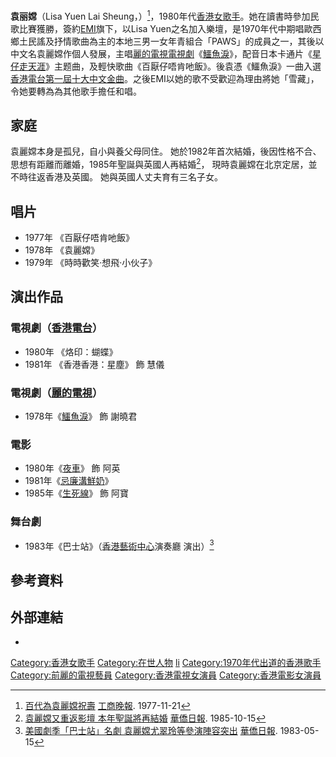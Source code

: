 {{Infobox musical artist
| name                = 袁麗嫦
| background          = 女歌手
| 羅馬拼音 = Yuen Lai Sheung 
| birth_name          = 
| birth_date          = {{birth_date_and _age|1957|11|20}} 
| birth_place         = {{HKG-1910}}
| nationality = {{CNHK}}
| genre               = [[粵語流行音樂|粵語流行音樂]]
| occupation          = [[歌手|歌手]]
| 别名 = Lisa Yuen
| years_active        = 1970年代至今
| label               = 
| associated_acts     = 
| website             =     
| IMDb = 5296098
}}
'''袁丽嫦'''（Lisa Yuen Lai Sheung，{{bd|1957年|11月20日}}）{{r|apple2}}<ref>[https://mmis.hkpl.gov.hk/coverpage/-/coverpage/view?_coverpage_WAR_mmisportalportlet_hsf=%E8%A2%81%E9%BA%97%E5%AB%A6&_coverpage_WAR_mmisportalportlet_actual_q=%28%20verbatim_dc.collection%3A%28%22Old%5C%20HK%5C%20Newspapers%22%29%20%29%20AND+%28%20%28%20allTermsMandatory%3A%28true%29%20OR+all_dc.title%3A%28%E8%A2%81%E9%BA%97%E5%AB%A6%29%20OR+all_dc.creator%3A%28%E8%A2%81%E9%BA%97%E5%AB%A6%29%20OR+all_dc.contributor%3A%28%E8%A2%81%E9%BA%97%E5%AB%A6%29%20OR+all_dc.subject%3A%28%E8%A2%81%E9%BA%97%E5%AB%A6%29%20OR+fulltext%3A%28%E8%A2%81%E9%BA%97%E5%AB%A6%29%20OR+all_dc.description%3A%28%E8%A2%81%E9%BA%97%E5%AB%A6%29%20%29%20%29&_coverpage_WAR_mmisportalportlet_sort_field=score&p_r_p_-1078056564_c=QF757YsWv5%2FH7zGe%2FKF%2BFDjTZ1tZnGpG&_coverpage_WAR_mmisportalportlet_o=0&_coverpage_WAR_mmisportalportlet_sort_order=desc 百代為袁麗嫦祝壽] {{Wayback|url=https://mmis.hkpl.gov.hk/coverpage/-/coverpage/view?_coverpage_WAR_mmisportalportlet_hsf=%E8%A2%81%E9%BA%97%E5%AB%A6&_coverpage_WAR_mmisportalportlet_actual_q=%28%20verbatim_dc.collection%3A%28%22Old%5C%20HK%5C%20Newspapers%22%29%20%29%20AND+%28%20%28%20allTermsMandatory%3A%28true%29%20OR+all_dc.title%3A%28%E8%A2%81%E9%BA%97%E5%AB%A6%29%20OR+all_dc.creator%3A%28%E8%A2%81%E9%BA%97%E5%AB%A6%29%20OR+all_dc.contributor%3A%28%E8%A2%81%E9%BA%97%E5%AB%A6%29%20OR+all_dc.subject%3A%28%E8%A2%81%E9%BA%97%E5%AB%A6%29%20OR+fulltext%3A%28%E8%A2%81%E9%BA%97%E5%AB%A6%29%20OR+all_dc.description%3A%28%E8%A2%81%E9%BA%97%E5%AB%A6%29%20%29%20%29&_coverpage_WAR_mmisportalportlet_sort_field=score&p_r_p_-1078056564_c=QF757YsWv5%2FH7zGe%2FKF%2BFDjTZ1tZnGpG&_coverpage_WAR_mmisportalportlet_o=0&_coverpage_WAR_mmisportalportlet_sort_order=desc |date=20200705235845 }} [[工商晚報|工商晚報]]. 1977-11-21</ref>，1980年代[[香港|香港]][[女歌手|女歌手]]。她在讀書時參加民歌比賽獲勝，簽約[[EMI|EMI]]旗下，以Lisa Yuen之名加入樂壇，是1970年代中期唱歐西鄉土民謠及抒情歌曲為主的本地三男一女年青組合「PAWS」的成員之一，其後以中文名袁麗嫦作個人發展，主唱[[麗的電視|麗的電視]][[電視劇|電視劇]]《[[鱷魚淚|鱷魚淚]]》，配音日本卡通片《[[星仔走天涯|星仔走天涯]]》主题曲，及輕快歌曲《百厭仔唔肯吔飯》。後袁憑《鱷魚淚》一曲入選[[香港電台|香港電台]][[第一屆十大中文金曲得獎名單|第一屆]][[十大中文金曲|十大中文金曲]]{{r|apple2}}。之後EMI以她的歌不受歡迎為理由將她「雪藏」，令她要轉為為其他歌手擔任和唱{{r|apple1}}。

==家庭==
袁麗嫦本身是孤兒，自小與養父母同住{{r|apple1}}。
她於1982年首次結婚，後因性格不合、思想有距離而離婚，1985年聖誕與英國人再結婚<ref>[https://mmis.hkpl.gov.hk/coverpage/-/coverpage/view?_coverpage_WAR_mmisportalportlet_hsf=%E8%A2%81%E9%BA%97%E5%AB%A6&_coverpage_WAR_mmisportalportlet_actual_q=%28%20verbatim_dc.collection%3A%28%22Old%5C%20HK%5C%20Newspapers%22%29%20%29%20AND+%28%20%28%20allTermsMandatory%3A%28true%29%20OR+all_dc.title%3A%28%E8%A2%81%E9%BA%97%E5%AB%A6%29%20OR+all_dc.creator%3A%28%E8%A2%81%E9%BA%97%E5%AB%A6%29%20OR+all_dc.contributor%3A%28%E8%A2%81%E9%BA%97%E5%AB%A6%29%20OR+all_dc.subject%3A%28%E8%A2%81%E9%BA%97%E5%AB%A6%29%20OR+fulltext%3A%28%E8%A2%81%E9%BA%97%E5%AB%A6%29%20OR+all_dc.description%3A%28%E8%A2%81%E9%BA%97%E5%AB%A6%29%20%29%20%29&_coverpage_WAR_mmisportalportlet_sort_field=score&p_r_p_-1078056564_c=QF757YsWv58Sngm8Qm6MnxmPGzK0MelX&_coverpage_WAR_mmisportalportlet_o=21&_coverpage_WAR_mmisportalportlet_sort_order=desc 袁麗嫦又重返影壇 本年聖誕將再結婚] {{Wayback|url=https://mmis.hkpl.gov.hk/coverpage/-/coverpage/view?_coverpage_WAR_mmisportalportlet_hsf=%E8%A2%81%E9%BA%97%E5%AB%A6&_coverpage_WAR_mmisportalportlet_actual_q=%28%20verbatim_dc.collection%3A%28%22Old%5C%20HK%5C%20Newspapers%22%29%20%29%20AND+%28%20%28%20allTermsMandatory%3A%28true%29%20OR+all_dc.title%3A%28%E8%A2%81%E9%BA%97%E5%AB%A6%29%20OR+all_dc.creator%3A%28%E8%A2%81%E9%BA%97%E5%AB%A6%29%20OR+all_dc.contributor%3A%28%E8%A2%81%E9%BA%97%E5%AB%A6%29%20OR+all_dc.subject%3A%28%E8%A2%81%E9%BA%97%E5%AB%A6%29%20OR+fulltext%3A%28%E8%A2%81%E9%BA%97%E5%AB%A6%29%20OR+all_dc.description%3A%28%E8%A2%81%E9%BA%97%E5%AB%A6%29%20%29%20%29&_coverpage_WAR_mmisportalportlet_sort_field=score&p_r_p_-1078056564_c=QF757YsWv58Sngm8Qm6MnxmPGzK0MelX&_coverpage_WAR_mmisportalportlet_o=21&_coverpage_WAR_mmisportalportlet_sort_order=desc |date=20200705235849 }} [[華僑日報|華僑日報]]. 1985-10-15</ref>，
現時袁麗嫦在北京定居，並不時往返香港及英國{{r|cr881}}。
她與英國人丈夫育有三名子女{{r|cr881}}。

==唱片==
* 1977年 《百厭仔唔肯吔飯》
* 1978年 《袁麗嫦》
* 1979年 《時時歡笑‧想飛‧小伙子》

==演出作品==

===電視劇（[[香港電台|香港電台]]）===
* 1980年 《烙印：蝴蝶》
* 1981年 《香港香港：星塵》 飾 慧儀

===電視劇（[[麗的電視|麗的電視]]）===
* 1978年《[[鱷魚淚|鱷魚淚]]》 飾 謝曉君

===電影===
* 1980年《[[夜車|夜車]]》 飾 阿英
* 1981年《[[忌廉溝鮮奶|忌廉溝鮮奶]]》
* 1985年《[[生死線|生死線]]》 飾 阿寶

===舞台劇===
* 1983年《巴士站》（[[香港藝術中心|香港藝術中心]]演奏廳 演出）<ref>[https://mmis.hkpl.gov.hk/coverpage/-/coverpage/view?_coverpage_WAR_mmisportalportlet_hsf=%E8%A2%81%E9%BA%97%E5%AB%A6&p_r_p_-1078056564_c=QF757YsWv58Sngm8Qm6Mn8H5oUKL4xUN&_coverpage_WAR_mmisportalportlet_o=10&_coverpage_WAR_mmisportalportlet_actual_q=%28%20verbatim_dc.collection%3A%28%22Old%5C%20HK%5C%20Newspapers%22%29%20%29%20AND+%28%20%28%20allTermsMandatory%3A%28true%29%20OR+all_dc.title%3A%28%E8%A2%81%E9%BA%97%E5%AB%A6%29%20OR+all_dc.creator%3A%28%E8%A2%81%E9%BA%97%E5%AB%A6%29%20OR+all_dc.contributor%3A%28%E8%A2%81%E9%BA%97%E5%AB%A6%29%20OR+all_dc.subject%3A%28%E8%A2%81%E9%BA%97%E5%AB%A6%29%20OR+fulltext%3A%28%E8%A2%81%E9%BA%97%E5%AB%A6%29%20OR+all_dc.description%3A%28%E8%A2%81%E9%BA%97%E5%AB%A6%29%20%29%20%29&_coverpage_WAR_mmisportalportlet_sort_field=score&_coverpage_WAR_mmisportalportlet_sort_order=desc 美國劇季「巴士站」名劇 袁麗嫦尤翠玲等參演陣容突出] {{Wayback|url=https://mmis.hkpl.gov.hk/coverpage/-/coverpage/view?_coverpage_WAR_mmisportalportlet_hsf=%E8%A2%81%E9%BA%97%E5%AB%A6&p_r_p_-1078056564_c=QF757YsWv58Sngm8Qm6Mn8H5oUKL4xUN&_coverpage_WAR_mmisportalportlet_o=10&_coverpage_WAR_mmisportalportlet_actual_q=%28%20verbatim_dc.collection%3A%28%22Old%5C%20HK%5C%20Newspapers%22%29%20%29%20AND+%28%20%28%20allTermsMandatory%3A%28true%29%20OR+all_dc.title%3A%28%E8%A2%81%E9%BA%97%E5%AB%A6%29%20OR+all_dc.creator%3A%28%E8%A2%81%E9%BA%97%E5%AB%A6%29%20OR+all_dc.contributor%3A%28%E8%A2%81%E9%BA%97%E5%AB%A6%29%20OR+all_dc.subject%3A%28%E8%A2%81%E9%BA%97%E5%AB%A6%29%20OR+fulltext%3A%28%E8%A2%81%E9%BA%97%E5%AB%A6%29%20OR+all_dc.description%3A%28%E8%A2%81%E9%BA%97%E5%AB%A6%29%20%29%20%29&_coverpage_WAR_mmisportalportlet_sort_field=score&_coverpage_WAR_mmisportalportlet_sort_order=desc |date=20200705235851 }} [[華僑日報|華僑日報]]. 1983-05-15</ref>

==參考資料==
{{reflist |refs=
<ref name="apple1">{{cite news |url=https://hk.entertainment.appledaily.com/entertainment/daily/article/20070424/7032429 |title=洗廁所淋鏹水苦在心 那時那地那人：袁麗嫦、柳影虹淚濕歌衫 |author=戴彩煥 |publisher=[[蘋果日報_(香港)|蘋果日報 (香港)]] |date=2007-04-24 |access-date=2018-04-08 |language=zh-hant |archive-date=2019-08-22 |archive-url=https://web.archive.org/web/20190822172713/https://hk.entertainment.appledaily.com/entertainment/daily/article/20070424/7032429 |dead-url=no }}</ref>
<ref name="apple2">{{cite news |url=https://hk.entertainment.appledaily.com/entertainment/daily/article/20070424/7032430 |title=人物誌：幕後和音 |publisher=[[蘋果日報_(香港)|蘋果日報 (香港)]] |date=2007-04-24 |access-date=2018-04-08 |language=zh-hant |archive-date=2019-08-25 |archive-url=https://web.archive.org/web/20190825000925/https://hk.entertainment.appledaily.com/entertainment/daily/article/20070424/7032430 |dead-url=no }}</ref>
<ref name="cr881">[[余宜發|余宜發]]，[[發式生活|發式生活]]，[[雷霆881|雷霆881]]，2018-04-08 0:30</ref>
}}

==外部連結==
*{{hkmdb name|33753}}

{{DEFAULTSORT:yuen}}
[[Category:香港女歌手|Category:香港女歌手]]
[[Category:在世人物|Category:在世人物]]
[[Category:袁姓|li]]
[[Category:1970年代出道的香港歌手|Category:1970年代出道的香港歌手]]
[[Category:前麗的電視藝員|Category:前麗的電視藝員]]
[[Category:香港電視女演員|Category:香港電視女演員]]
[[Category:香港電影女演員|Category:香港電影女演員]]